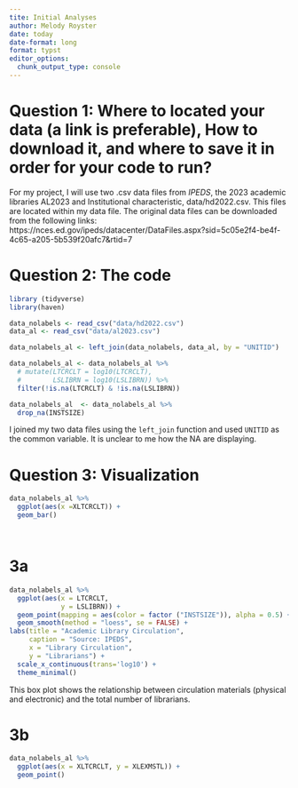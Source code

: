 ---
tite: Initial Analyses
author: Melody Royster
date: today
date-format: long
format: typst
editor_options: 
  chunk_output_type: console
---

# Question 1: Where to located your data (a link is preferable), How to download it, and where to save it in order for your code to run?

For my project, I will use two .csv data files from *IPEDS*, the 2023 academic libraries AL2023 and Institutional characteristic, data/hd2022.csv. This files are located within my data file. The original data files can be downloaded from the following links: https://nces.ed.gov/ipeds/datacenter/DataFiles.aspx?sid=5c05e2f4-be4f-4c65-a205-5b539f20afc7&rtid=7

# Question 2: The code

```{r}
library (tidyverse)
library(haven)

data_nolabels <- read_csv("data/hd2022.csv")
data_al <- read_csv("data/al2023.csv")

data_nolabels_al <- left_join(data_nolabels, data_al, by = "UNITID")

data_nolabels_al <- data_nolabels_al %>%
  # mutate(LTCRCLT = log10(LTCRCLT),
  #        LSLIBRN = log10(LSLIBRN)) %>%
  filter(!is.na(LTCRCLT) & !is.na(LSLIBRN))

data_nolabels_al  <- data_nolabels_al %>%
  drop_na(INSTSIZE)

```

I joined my two data files using the `left_join` function and used `UNITID` as the common variable. It is unclear to me how the NA are displaying.

# Question 3: Visualization

```{r}
data_nolabels_al %>%
  ggplot(aes(x =XLTCRCLT)) +
  geom_bar()




```

# 3a

```{r}
data_nolabels_al %>%
  ggplot(aes(x = LTCRCLT,
             y = LSLIBRN)) +
  geom_point(mapping = aes(color = factor ("INSTSIZE")), alpha = 0.5) +
  geom_smooth(method = "loess", se = FALSE) +
labs(title = "Academic Library Circulation",
     caption = "Source: IPEDS",
     x = "Library Circulation",
     y = "Librarians") +
  scale_x_continuous(trans='log10') +
  theme_minimal() 

```

This box plot shows the relationship between circulation materials (physical and electronic) and the total number of librarians.

# 3b

```{r}
data_nolabels_al %>%
  ggplot(aes(x = XLTCRCLT, y = XLEXMSTL)) +
  geom_point()


```
